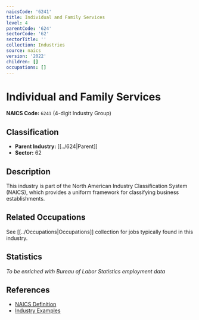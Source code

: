 ```yaml
---
naicsCode: '6241'
title: Individual and Family Services
level: 4
parentCode: '624'
sectorCode: '62'
sectorTitle: ''
collection: Industries
source: naics
version: '2022'
children: []
occupations: []
---
```

# Individual and Family Services

**NAICS Code:** `6241` (4-digit Industry Group)

## Classification

- **Parent Industry:** [[../624|Parent]]
- **Sector:** 62

## Description

This industry is part of the North American Industry Classification System (NAICS), which provides a uniform framework for classifying business establishments.

## Related Occupations

See [[../Occupations|Occupations]] collection for jobs typically found in this industry.

## Statistics

*To be enriched with Bureau of Labor Statistics employment data*

## References

- [NAICS Definition](https://www.census.gov/naics/)
- [Industry Examples](https://www.census.gov/naics/2022NAICS/)
